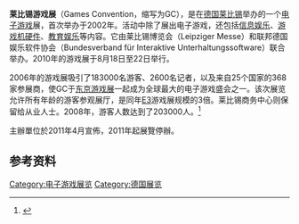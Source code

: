 {{noteTA|G1=Games}}
'''莱比锡游戏展'''（Games Convention，缩写为GC），是在[[德国|德国]][[莱比锡|莱比锡]]举办的一个[[电子游戏|电子游戏]]展，首次举办于2002年。活动中除了展出电子游戏，还包括[[信息娱乐|信息娱乐]]、[[游戏机硬件|游戏机硬件]]、[[教育娱乐|教育娱乐]]等内容。它由莱比锡博览会（Leipziger Messe）和联邦德国娱乐软件协会（Bundesverband für Interaktive Unterhaltungssoftware）联合举办。2010年的游戏展于8月18日至22日举行。

2006年的游戏展吸引了183000名游客、2600名记者，以及来自25个国家的368家参展商，使GC于[[东京游戏展|东京游戏展]]一起成为全球最大的电子游戏盛会之一。该次展览允许所有年龄的游客参观展厅，是同年[[E3电子娱乐展|E3]]游戏展规模的3倍。莱比锡商务中心则保留给从业人士。2008年，游客人数达到了203000人。<ref>{{Cite web |url=http://www.gamasutra.com/php-bin/news_index.php?story=19964 |title=Gamasutra: Attendance Up For Leipzig’s Games Convention 2008 |accessdate=2010-09-24 |archive-date=2016-10-21 |archive-url=https://web.archive.org/web/20161021165412/http://www.gamasutra.com/php-bin/news_index.php?story=19964 |dead-url=no }}</ref>

主辦單位於2011年4月宣佈，2011年起展覽停辦。

==参考资料==
{{reflist}}

{{電子遊戲展覽}}

[[Category:电子游戏展览|Category:电子游戏展览]]
[[Category:德国展览|Category:德国展览]]